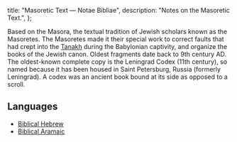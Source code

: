   title: "Masoretic Text — Notae Bibliae",
  description: "Notes on the Masoretic Text.",
};

<Initial text="Masoretic Text" />

Based on the Masora, the textual tradition of Jewish scholars known as the Masoretes. The Masoretes made it their special work to correct faults that had crept into the [Tanakh](/bible/old-testament/jewish-order) during the Babylonian captivity, and organize the books of the Jewish canon. Oldest fragments date back to 9th century AD. The oldest-known complete copy is the Leningrad Codex (11th century), so named because it has been housed in Saint Petersburg, Russia (formerly Leningrad). A codex was an ancient book bound at its side as opposed to a scroll.

## Languages

* [Biblical Hebrew](/bible/languages/biblical-hebrew)
* [Biblical Aramaic](/bible/languages/biblical-aramaic)
